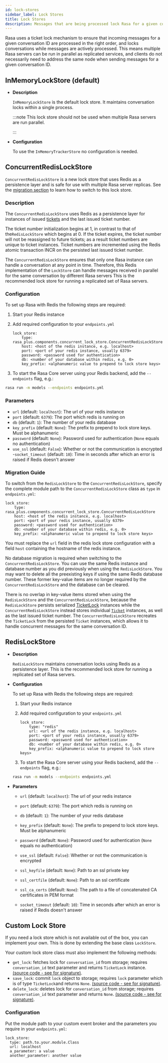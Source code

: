 ```yaml
---
id: lock-stores
sidebar_label: Lock Stores
title: Lock Stores
description: Messages that are being processed lock Rasa for a given conversation ID to ensure that multiple incoming messages for that conversation do not interfere with each other. Rasa provides multiple implementations to maintain conversation locks.
---
```




Rasa uses a ticket lock mechanism to ensure that incoming messages for a given
conversation ID are processed in the right order, and locks conversations while
messages are actively processed. This means multiple Rasa servers can
be run in parallel as replicated services, and clients do not necessarily need to
address the same node when sending messages for a given conversation ID.

## InMemoryLockStore (default)


* **Description**

  `InMemoryLockStore` is the default lock store. It maintains conversation locks
  within a single process.

  :::note
  This lock store should not be used when multiple Rasa servers are run
  parallel.

  :::



* **Configuration**

  To use the `InMemoryTrackerStore` no configuration is needed.


## ConcurrentRedisLockStore

<RasaProLabel/>

<RasaProBanner/>

`ConcurrentRedisLockStore` is a new lock store that uses Redis as a persistence layer and is safe for use with multiple Rasa server replicas.
See the [migration section](#migration-guide) to learn how to switch to this lock store.


### Description

  The `ConcurrentRedisLockStore` uses Redis as a persistence layer for instances of issued [tickets](https://rasa.com/docs/rasa/reference/rasa/core/lock/#ticket-objects) and the last issued ticket number.

  The ticket number initialization begins at 1, in contrast to that of the`RedisLockStore` which begins at 0.
  If the ticket expires, the ticket number will not be reassigned to future tickets; as a result ticket numbers are unique to ticket instances.
  Ticket numbers are incremented using the Redis atomic transaction INCR on the persisted last issued ticket number.

  The `ConcurrentRedisLockStore` ensures that only one Rasa instance can handle a conversation at any point in time.
  Therefore, this Redis implementation of the `LockStore` can handle messages received in parallel for the same conversation by different Rasa servers
  This is the recommended lock store for running a replicated set of Rasa servers.


### Configuration


  To set up Rasa with Redis the following steps are required:

  1. Start your Redis instance

  2. Add required configuration to your `endpoints.yml`

     ```yaml-rasa
     lock_store:
         type: rasa_plus.components.concurrent_lock_store.ConcurrentRedisLockStore
         host: <host of the redis instance, e.g. localhost>
         port: <port of your redis instance, usually 6379>
         password: <password used for authentication>
         db: <number of your database within redis, e.g. 0>
         key_prefix: <alphanumeric value to prepend to lock store keys>
     ```

  3. To start the Rasa Core server using your Redis backend, add the `--endpoints`
  flag, e.g.:

  ```bash
  rasa run -m models --endpoints endpoints.yml
  ```



### Parameters
  - `url` (default: `localhost`): The url of your redis instance
  - `port` (default: `6379`): The port which redis is running on
  - `db` (default: `1`): The number of your redis database
  - `key_prefix` (default: `None`): The prefix to prepend to lock store keys. Must
     be alphanumeric
  - `password` (default: `None`): Password used for authentication
    (`None` equals no authentication)
  - `use_ssl` (default: `False`): Whether or not the communication is encrypted
  -`socket_timeout` (default: `10`): Time in seconds after which an
     error is raised if Redis doesn't answer


### Migration Guide

  To switch from the `RedisLockStore` to the `ConcurrentRedisLockStore`, specify the complete module path to the `ConcurrentRedisLockStore` class as `type` in `endpoints.yml`:

```yaml-rasa
lock_store:
    type: rasa_plus.components.concurrent_lock_store.ConcurrentRedisLockStore
    host: <host of the redis instance, e.g. localhost>
    port: <port of your redis instance, usually 6379>
    password: <password used for authentication>
    db: <number of your database within redis, e.g. 0>
    key_prefix: <alphanumeric value to prepend to lock store keys>
```

  You must replace the `url` field in the redis lock store configuration with a field `host` containing the hostname of the redis instance.

  No database migration is required when switching to the `ConcurrentRedisLockStore`. You can use the same Redis instance and database number as you did previously when using the `RedisLockStore`.
  You may want to delete all the preexisting keys if using the same Redis database number.
  These former key-value items are no longer required by the `ConcurrentRedisLockStore` and the database can be cleared.

  There is no overlap in key-value items stored when using the `RedisLockStore` and the `ConcurrentRedisLockStore`, because the `RedisLockStore` persists serialized [TicketLock](https://rasa.com/docs/rasa/reference/rasa/core/lock/#ticketlock-objects) instances while the `ConcurrentRedisLockStore` instead stores individual [`Ticket`](https://rasa.com/docs/rasa/reference/rasa/core/lock/#ticket-objects) instances, as well as the last issued ticket number.
  The `ConcurrentRedisLockStore` recreates the `TicketLock` from the persisted `Ticket` instances, which allows it to handle concurrent messages for the same conversation ID.




## RedisLockStore


* **Description**

  `RedisLockStore` maintains conversation locks using Redis as a persistence layer.
  This is the recommended lock store for running a replicated set of Rasa servers.



* **Configuration**

  To set up Rasa with Redis the following steps are required:

  1. Start your Redis instance

  2. Add required configuration to your `endpoints.yml`

     ```yaml-rasa
     lock_store:
         type: "redis"
         url: <url of the redis instance, e.g. localhost>
         port: <port of your redis instance, usually 6379>
         password: <password used for authentication>
         db: <number of your database within redis, e.g. 0>
         key_prefix: <alphanumeric value to prepend to lock store keys>
     ```

  3. To start the Rasa Core server using your Redis backend, add the `--endpoints`
  flag, e.g.:

  ```bash
  rasa run -m models --endpoints endpoints.yml
  ```



* **Parameters**

  * `url` (default: `localhost`): The url of your redis instance

  * `port` (default: `6379`): The port which redis is running on

  * `db` (default: `1`): The number of your redis database

  * `key_prefix` (default: `None`): The prefix to prepend to lock store keys. Must
     be alphanumeric

  * `password` (default: `None`): Password used for authentication
    (`None` equals no authentication)

  * `use_ssl` (default: `False`): Whether or not the communication is encrypted

  * `ssl_keyfile` (default: `None`): Path to an ssl private key

  * `ssl_certfile` (default: `None`): Path to an ssl certificate

  * `ssl_ca_certs` (default: `None`): The path to a file of concatenated CA certificates in PEM format

  * `socket_timeout` (default: `10`): Time in seconds after which an
     error is raised if Redis doesn't answer


## Custom Lock Store

If you need a lock store which is not available out of the box, you can implement your own.
This is done by extending the base class `LockStore`.

Your custom lock store class must also implement the following methods:
- `get_lock`: fetches lock for `conversation_id` from storage; requires `conversation_id` text parameter and returns `TicketLock` instance.
[(source code - see for signature)](https://github.com/RasaHQ/rasa/blob/main/rasa/core/lock_store.py#L59).
- `save_lock`: commit `lock` object to storage; requires `lock` parameter which is of type `TicketLock`and returns `None`.
[(source code - see for signature)](https://github.com/RasaHQ/rasa/blob/main/rasa/core/lock_store.py#L67).
- `delete_lock`: deletes lock for `conversation_id` from storage; requires `conversation_id` text parameter and returns `None`.
[(source code - see for signature)](https://github.com/RasaHQ/rasa/blob/main/rasa/core/lock_store.py#L63).

### Configuration

Put the module path to your custom event broker and the parameters you require in your `endpoints.yml`:

 ```yaml-rasa title="endpoints.yml"
 lock_store:
   type: path.to.your.module.Class
   url: localhost
   a_parameter: a value
   another_parameter: another value
 ```
